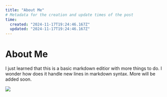 ```yaml
---
title: "About Me"
# Metadata for the creation and update times of the post
time:
  created: "2024-11-17T19:24:46.167Z"
  updated: "2024-11-17T19:24:46.167Z"
---
```


# About Me

I just learned that this is a basic markdown editior with more things to do.
I wonder how does it handle new lines in markdown syntax. More will be added soon.

<Image src='/public/preview.png' caption='Illustration'/>
